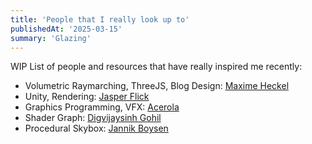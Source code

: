```yaml
---
title: 'People that I really look up to'
publishedAt: '2025-03-15'
summary: 'Glazing'
---
```


WIP
List of people and resources that have really inspired me recently:
- Volumetric Raymarching, ThreeJS, Blog Design: [Maxime Heckel](https://blog.maximeheckel.com/)
- Unity, Rendering: [Jasper Flick](https://catlikecoding.com/)
- Graphics Programming, VFX: [Acerola](https://www.youtube.com/@Acerola_t)
- Shader Graph: [Digvijaysinh Gohil](https://www.youtube.com/watch?v=WBM-JDA0vNY)
- Procedural Skybox: [Jannik Boysen](https://medium.com/@jannik_boysen/procedural-skybox-shader-137f6b0cb77c)